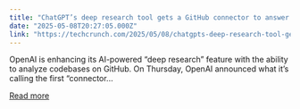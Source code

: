 ```yaml
---
title: "ChatGPT’s deep research tool gets a GitHub connector to answer questions about code"
date: "2025-05-08T20:27:05.000Z"
link: "https://techcrunch.com/2025/05/08/chatgpts-deep-research-tool-gets-a-github-connector-to-answer-questions-about-code/"
---
```


OpenAI is enhancing its AI-powered &#8220;deep research&#8221; feature with the ability to analyze codebases on GitHub. On Thursday, OpenAI announced what it&#8217;s calling the first &#8220;connector...

[Read more](https://techcrunch.com/2025/05/08/chatgpts-deep-research-tool-gets-a-github-connector-to-answer-questions-about-code/)
